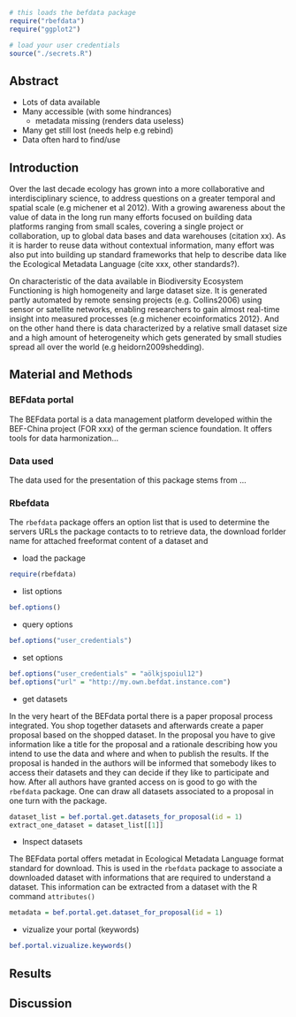 ```r
# this loads the befdata package
require("rbefdata")  
require("ggplot2") 

# load your user credentials
source("./secrets.R") 
```

## Abstract 

* Lots of data available
* Many accessible (with some hindrances) 
    - metadata missing (renders data useless)
* Many get still lost (needs help e.g rebind)
* Data often hard to find/use 

## Introduction 

Over the last decade ecology has grown into a more collaborative and
interdisciplinary science, to address questions on a greater temporal and
spatial scale (e.g michener et al 2012). With a growing awareness about the
value of data in the long run many efforts focused on building data platforms
ranging from small scales, covering a single project or collaboration, up to
global data bases and data warehouses (citation xx).  As it is harder to reuse
data without contextual information, many effort was also put into building up
standard frameworks that help to describe data like the Ecological Metadata
Language (cite xxx, other standards?). 

On characteristic of the data available in Biodiversity Ecosystem Functioning
is high homogeneity and large dataset size. It is generated partly automated by
remote sensing projects (e.g. Collins2006) using sensor or satellite networks,
enabling researchers to gain almost real-time insight into measured processes
(e.g michener ecoinformatics 2012}. And on the other hand there is data
characterized by a relative small dataset size and a high amount of
heterogeneity which gets generated by small studies spread all over the world
(e.g heidorn2009shedding).

## Material and Methods 

### BEFdata portal

The BEFdata portal is a data management platform developed within the 
BEF-China project (FOR xxx) of the german science foundation. It offers 
tools for data harmonization...

### Data used

The data used for the presentation of this package stems from ...

### Rbefdata

The `rbefdata` package offers an option list that is used to determine 
the servers URLs the package contacts to to retrieve data, the download 
forlder name for attached freeformat content of a dataset and 

* load the package

```r
require(rbefdata)
```

* list options

```r
bef.options()
```

* query options

```r
bef.options("user_credentials")
```

* set options 

```r
bef.options("user_credentials" = "aölkjspoiul12")
bef.options("url" = "http://my.own.befdat.instance.com")
```

* get datasets 

In the very heart of the BEFdata portal there is a paper proposal process integrated. You shop together 
datasets and afterwards create a paper proposal based on the shopped dataset. In the proposal
you have to give information like a title for the proposal and a rationale describing how you 
intend to use the data and where and when to publish the results. If the proposal is handed in 
the authors will be informed that somebody likes to access their datasets and they can decide 
if they like to participate and how. After all authors have granted access on is good to go 
with the `rbefdata` package. One can draw all datasets associated to a proposal in one turn 
with the package.

```r
dataset_list = bef.portal.get.datasets_for_proposal(id = 1)
extract_one_dataset = dataset_list[[1]]
```

* Inspect datasets

The BEFdata portal offers metadat in Ecological Metadata Language format standard for download. 
This is used in the `rbefdata` package to associate a downloaded dataset with informations that
are required to understand a dataset. This information can be extracted from a dataset with 
the R command `attributes()`

```r
metadata = bef.portal.get.dataset_for_proposal(id = 1)
```

* vizualize your portal (keywords) 

```r
bef.portal.vizualize.keywords()
```

## Results 

## Discussion
